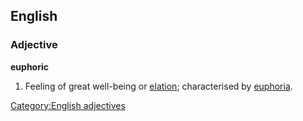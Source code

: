 ==English==

===Adjective===
'''euphoric'''
# Feeling of great well-being or [[elation]]; characterised by [[euphoria]].

[[Category:English adjectives]]